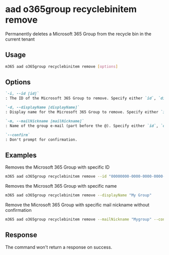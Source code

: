 
# aad o365group recyclebinitem remove

Permanently deletes a Microsoft 365 Group from the recycle bin in the current tenant

## Usage

```sh
m365 aad o365group recyclebinitem remove [options]
```

## Options

```md definition-list
`-i, --id [id]`
: The ID of the Microsoft 365 Group to remove. Specify either `id`, `displayName` or `mailNickname` but not multiple.

`-d, --displayName [displayName]`
: Display name for the Microsoft 365 Group to remove. Specify either `id`, `displayName` or `mailNickname` but not multiple.

`-m, --mailNickname [mailNickname]`
: Name of the group e-mail (part before the @). Specify either `id`, `displayName` or `mailNickname` but not multiple.

`--confirm`
: Don't prompt for confirmation.
```

<Global />

## Examples

Removes the Microsoft 365 Group with specific ID

```sh
m365 aad o365group recyclebinitem remove --id "00000000-0000-0000-0000-000000000000"
```

Removes the Microsoft 365 Group with specific name

```sh
m365 aad o365group recyclebinitem remove --displayName "My Group"
```

Remove the Microsoft 365 Group with specific mail nickname without confirmation

```sh
m365 aad o365group recyclebinitem remove --mailNickname "Mygroup" --confirm
```

## Response

The command won't return a response on success.